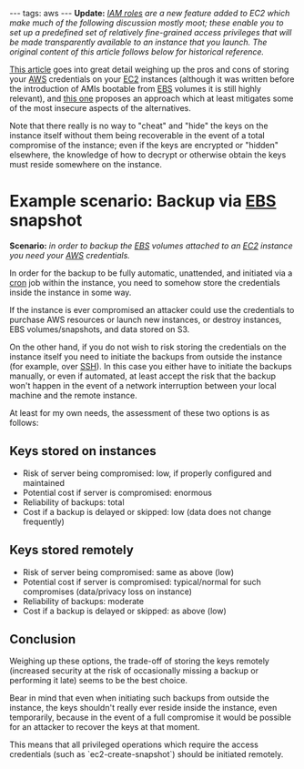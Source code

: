 ---
tags: aws
---
'''Update:''' ''[http://aws.typepad.com/aws/2012/06/iam-roles-for-ec2-instances-simplified-secure-access-to-aws-service-apis-from-ec2.html IAM roles] are a new feature added to EC2 which make much of the following discussion mostly moot; these enable you to set up a predefined set of relatively fine-grained access privileges that will be made transparently available to an instance that you launch. The original content of this article follows below for historical reference.''

[http://www.shlomoswidler.com/2009/08/how-to-keep-your-aws-credentials-on-ec2.html This article] goes into great detail weighing up the pros and cons of storing your [[AWS]] credentials on your [[EC2]] instances (although it was written before the introduction of AMIs bootable from [[EBS]] volumes it is still highly relevant), and [http://www.elastician.com/2009/06/managing-your-aws-credentials-part-2.html this one] proposes an approach which at least mitigates some of the most insecure aspects of the alternatives.

Note that there really is no way to "cheat" and "hide" the keys on the instance itself without them being recoverable in the event of a total compromise of the instance; even if the keys are encrypted or "hidden" elsewhere, the knowledge of how to decrypt or otherwise obtain the keys must reside somewhere on the instance.

= Example scenario: Backup via [[EBS]] snapshot =

'''Scenario:''' ''in order to backup the [[EBS]] volumes attached to an [[EC2]] instance you need your [[AWS]] credentials.''

In order for the backup to be fully automatic, unattended, and initiated via a [[cron]] job within the instance, you need to somehow store the credentials inside the instance in some way.

If the instance is ever compromised an attacker could use the credentials to purchase AWS resources or launch new instances, or destroy instances, EBS volumes/snapshots, and data stored on S3.

On the other hand, if you do not wish to risk storing the credentials on the instance itself you need to initiate the backups from outside the instance (for example, over [[SSH]]). In this case you either have to initiate the backups manually, or even if automated, at least accept the risk that the backup won't happen in the event of a network interruption between your local machine and the remote instance.

At least for my own needs, the assessment of these two options is as follows:

== Keys stored on instances ==

* Risk of server being compromised: low, if properly configured and maintained
* Potential cost if server is compromised: enormous
* Reliability of backups: total
* Cost if a backup is delayed or skipped: low (data does not change frequently)

== Keys stored remotely ==

* Risk of server being compromised: same as above (low)
* Potential cost if server is compromised: typical/normal for such compromises (data/privacy loss on instance)
* Reliability of backups: moderate
* Cost if a backup is delayed or skipped: as above (low)

== Conclusion ==

Weighing up these options, the trade-off of storing the keys remotely (increased security at the risk of occasionally missing a backup or performing it late) seems to be the best choice.

Bear in mind that even when initiating such backups from outside the instance, the keys shouldn't really ever reside inside the instance, even temporarily, because in the event of a full compromise it would be possible for an attacker to recover the keys at that moment.

This means that all privileged operations which require the access credentials (such as `ec2-create-snapshot`) should be initiated remotely.
